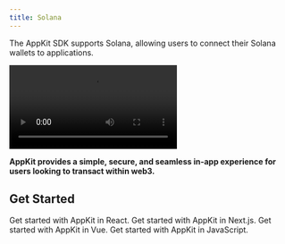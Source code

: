```yaml
---
title: Solana
---
```



The AppKit SDK supports Solana, allowing users to connect their Solana wallets to applications.
<Frame>
<video
  controls
  className="w-full aspect-video"
  src="/images/Solana.mp4"
></video>
</Frame>


**AppKit provides a simple, secure, and seamless in-app experience for users looking to transact within web3.**
<Card title="Try Demo" href="https://appkit-lab.reown.com/appkit/?name=solana" horizontal />


## Get Started

<CardGroup cols={2}>
  <Card title="React" icon="react" href="/appkit/react/core/installation#solana">
    Get started with AppKit in React.
  </Card>

  <Card title="Next.js" icon="square-n" href="/appkit/next/core/installation#solana">
    Get started with AppKit in Next.js.
  </Card>

  <Card title="Vue" icon="vuejs" href="/appkit/vue/core/installation#solana">
    Get started with AppKit in Vue.
  </Card>

  <Card title="JavaScript" icon="js" href="/appkit/javascript/core/installation#solana">
    Get started with AppKit in JavaScript.
  </Card>
</CardGroup>
